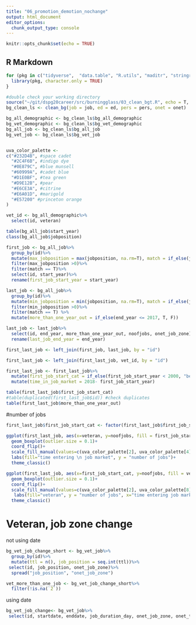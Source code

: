 ```yaml
---
title: "06_promotion_demotion_nochange"
output: html_document
editor_options: 
  chunk_output_type: console
---
```


```r
knitr::opts_chunk$set(echo = TRUE)
```

## R Markdown
```r
for (pkg in c("tidyverse",  "data.table", "R.utils", "maditr", "stringr", "stringi", "dplyr", "ggplot2", "lubridate", "gt", "DataExplorer")) {
  library(pkg, character.only = TRUE)
}

#double check your working directory
source("~/git/dspg20career/src/burningglass/03_clean_bgt.R", echo = T, prompt.echo = "", spaced = F)
bg_clean_ls <- clean_bg(job = job, ed = ed, pers = pers, onet = onet)

bg_all_demographic <- bg_clean_ls$bg_all_demographic
bg_vet_demographic <- bg_clean_ls$bg_vet_demographic
bg_all_job <- bg_clean_ls$bg_all_job
bg_vet_job <- bg_clean_ls$bg_vet_job


uva_color_palette <- 
c("#232D4B", #space cadet
  "#2C4F6B", #indigo dye
  "#0E879C", #blue munsell
  "#60999A", #cadet blue
  "#D1E0BF", #tea green
  "#D9E12B", #pear
  "#E6CE3A", #citrine
  "#E6A01D", #marigold
  "#E57200" #princeton orange
)
```

```r
vet_id <- bg_all_demographic%>%
  select(id, veteran)
```


```r
table(bg_all_job$start_year)
class(bg_all_job$jobposition)

first_job <- bg_all_job%>%
  group_by(id)%>%
  mutate(max_jobposition = max(jobposition, na.rm=T), match = if_else(jobposition == max_jobposition, T, F))%>%
  filter(max_jobposition >0)%>%
  filter(match == T)%>%
  select(id, start_year)%>%
  rename(first_job_start_year = start_year)

last_job <- bg_all_job%>%
  group_by(id)%>%
  mutate(min_jobposition = min(jobposition, na.rm=T), match = if_else(jobposition == min_jobposition, T, F))%>%
  filter(min_jobposition >0)%>%
  filter(match == T) %>%
  mutate(more_than_one_year_out = if_else(end_year <= 2017, T, F)) 

last_job <- last_job%>%
  select(id, end_year, more_than_one_year_out, noofjobs, onet_job_zone)%>%
  rename(last_job_end_year = end_year)

first_last_job <- left_join(first_job, last_job, by = "id")

first_last_job <- left_join(first_last_job, vet_id, by = "id")

first_last_job <- first_last_job%>%
  mutate(first_job_start_cat = if_else(first_job_start_year < 2000, "before 2000", if_else(first_job_start_year < 2010, "2000-2010", "2010 and later")))%>%
  mutate(time_in_job_market = 2018- first_job_start_year)

table(first_last_job$first_job_start_cat)
#table(duplicated(first_last_job$id)) #check duplicates
table(first_last_job$more_than_one_year_out)
```


#number of jobs
```r
first_last_job$first_job_start_cat <- factor(first_last_job$first_job_start_cat, levels = c("2010 and later","2000-2010", "before 2000"))

ggplot(first_last_job, aes(x=veteran, y=noofjobs, fill = first_job_start_cat)) + 
  geom_boxplot(outlier.size = 0.1)+
  coord_flip()+
  scale_fill_manual(values=c(uva_color_palette[2], uva_color_palette[4], uva_color_palette[5]),  guide = guide_legend(reverse = T))+
  labs(fill="time entering \n job market", y = "number of jobs")+   
  theme_classic()

ggplot(first_last_job, aes(x=first_job_start_cat, y=noofjobs, fill = veteran)) + 
  geom_boxplot(outlier.size = 0.1)+
  coord_flip()+
  scale_fill_manual(values=c(uva_color_palette[2], uva_color_palette[8]),  guide = guide_legend(reverse = T))+
   labs(fill="veteran", y = "number of jobs", x="time entering job market")+   
  theme_classic()

```

# Veteran, job zone change
not using date
```r
bg_vet_job_change_short <- bg_vet_job%>%
  group_by(id)%>%
  mutate(ttl = n(), job_position = seq.int(ttl))%>%
 select(id, job_position, onet_job_zone)%>%
  spread("job_position", "onet_job_zone")

vet_more_than_one_job <- bg_vet_job_change_short%>%
  filter(!is.na(`2`))
```


using date
```r
bg_vet_job_change<- bg_vet_job%>%
 select(id, startdate, enddate, job_duration_day, onet_job_zone, onet_title)


```

